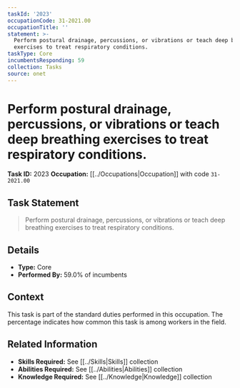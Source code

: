 ```yaml
---
taskId: '2023'
occupationCode: 31-2021.00
occupationTitle: ''
statement: >-
  Perform postural drainage, percussions, or vibrations or teach deep breathing
  exercises to treat respiratory conditions.
taskType: Core
incumbentsResponding: 59
collection: Tasks
source: onet
---
```

# Perform postural drainage, percussions, or vibrations or teach deep breathing exercises to treat respiratory conditions.

**Task ID:** 2023
**Occupation:** [[../Occupations|Occupation]] with code `31-2021.00`

## Task Statement

> Perform postural drainage, percussions, or vibrations or teach deep breathing exercises to treat respiratory conditions.

## Details

- **Type:** Core
- **Performed By:** 59.0% of incumbents

## Context

This task is part of the standard duties performed in this occupation. The percentage indicates how common this task is among workers in the field.

## Related Information

- **Skills Required:** See [[../Skills|Skills]] collection
- **Abilities Required:** See [[../Abilities|Abilities]] collection
- **Knowledge Required:** See [[../Knowledge|Knowledge]] collection
